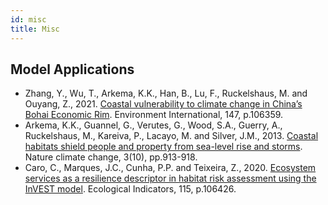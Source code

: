 ```yaml
---
id: misc
title: Misc
---
```



## Model Applications 
- Zhang, Y., Wu, T., Arkema, K.K., Han, B., Lu, F., Ruckelshaus, M. and Ouyang, Z., 2021. [Coastal vulnerability to climate change in China’s Bohai Economic Rim](https://doi.org/10.1016/j.envint.2020.106359). Environment International, 147, p.106359.  
- Arkema, K.K., Guannel, G., Verutes, G., Wood, S.A., Guerry, A., Ruckelshaus, M., Kareiva, P., Lacayo, M. and Silver, J.M., 2013. [Coastal habitats shield people and property from sea-level rise and storms](https://doi.org/10.1038/nclimate1944). Nature climate change, 3(10), pp.913-918. 
- Caro, C., Marques, J.C., Cunha, P.P. and Teixeira, Z., 2020. [Ecosystem services as a resilience descriptor in habitat risk assessment using the InVEST model](https://doi.org/10.1016/j.ecolind.2020.106426). Ecological Indicators, 115, p.106426.
